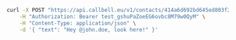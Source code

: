 ```bash
curl -X POST "https://api.callbell.eu/v1/contacts/414a6d692bd645ed803f2e7ce360d4c8/conversation/note" \
    -H "Authorization: Bearer test_gshuPaZoeEG6ovbc8M79w0QyM" \
    -H "Content-Type: application/json" \
    -d '{ "text": "Hey @john.doe, look here!" }'
```
